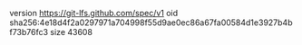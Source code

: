 version https://git-lfs.github.com/spec/v1
oid sha256:4e18d4f2a0297971a704998f55d9ae0ec86a67fa00584d1e3927b4bf73b76fc3
size 43608
